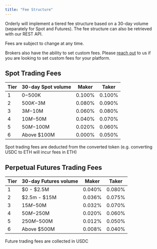 ```yaml
---
title: "Fee Structure"
---
```


Orderly will implement a tiered fee structure based on a 30-day volume (separately for Spot and Futures). The fee structure can also be retrieved with our REST API.

Fees are subject to change at any time.

Brokers also have the ability to set custom fees. Please [reach out](mailto:support@orderly.network) to us if you are looking to set custom fees for your platform.

## Spot Trading Fees

| Tier | 30-day Spot volume | Maker  | Taker  |
| ---- | ------------------ | ------ | ------ |
| 1    | $0-$500K           | 0.100% | 0.100% |
| 2    | $500K-$3M          | 0.080% | 0.090% |
| 3    | $3M-$10M           | 0.060% | 0.080% |
| 4    | $10M-$50M          | 0.040% | 0.070% |
| 5    | $50M-$100M         | 0.020% | 0.060% |
| 6    | Above $100M        | 0.000% | 0.050% |

Spot trading fees are deducted from the converted token (e.g. converting USDC to ETH will incur fees in ETH)

## Perpetual Futures Trading Fees

| Tier | 30-day Futures volume | Maker  | Taker  |
| ---- | --------------------- | ------ | ------ |
| 1    | $0 - $2.5M            | 0.040% | 0.080% |
| 2    | $2.5m - $15M          | 0.036% | 0.075% |
| 3    | $15M-$50M             | 0.032% | 0.070% |
| 4    | $50M-$250M            | 0.020% | 0.060% |
| 5    | $250M-$500M           | 0.012% | 0.050% |
| 6    | Above $500M           | 0.008% | 0.040% |

Future trading fees are collected in USDC